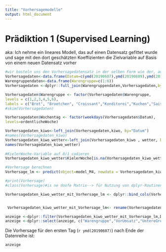 ```yaml
---
title: "Vorhersagemodelle"
output: html_document
---
```


# Prädiktion 1 (Supervised Learning)

aka: Ich nehme ein lineares Modell, das auf einen Datensatz gefittet wurde und sage mit den dort geschätzten Koeffizienten die Zielvariable auf Basis von einem neuen Datensatz vorher

```r

#wir basteln uns den Vorhersagedatensatz in der selben Form wie der, auf dem das Modell gefittet wurde
Vorhersagedaten<-data.frame(Datum=c(ymd(20190607),ymd(20190609),ymd(20190109)))#hier für drei Tage
Warengruppendaten<-data.frame(Warengruppe=c(1:6))
Vorhersagedaten <-dplyr::full_join(Warengruppendaten,Vorhersagedaten,by = character())

Vorhersagedaten$Warengruppe <- factor(Vorhersagedaten$Warengruppe,
levels = c(1,2,3,4,5,6),
labels = c("Brot", "Broetchen", "Croissant","Konditorei","Kuchen","Saisonbrote"))
#skim(Vorhersagedaten)

Vorhersagedaten$Wochentag <- factor(weekdays(Vorhersagedaten$Datum),
levels=ordentlicheWoche)

Vorhersagedaten_kiwo<-left_join(Vorhersagedaten,kiwo, by="Datum")
#names(Vorhersagedaten_kiwo)
Vorhersagedaten_kiwo_wetter<-left_join(Vorhersagedaten_kiwo , wetter, by="Datum")
names(Vorhersagedaten_kiwo_wetter)
  
#KielerWoche-Variable auf 0/1 codieren
Vorhersagedaten_kiwo_wetter$KielerWoche[is.na(Vorhersagedaten_kiwo_wetter$KielerWoche)] <- 0

#Vorhersage berechnen
Vorhersage_lm <- predict(object=model_M4, newdata = Vorhersagedaten_kiwo_wetter, type = "response", interval = "confidence", na.action = na.exclude)

#print(Vorhersage)
#class(Vorhersage)#is ne doofe Matrix--> für Nutzung von dplyr-Routinen as.data.frame()

Vorhersagedaten_kiwo_wetter_mit_Vorhersage_lm <- dplyr::bind_cols(Vorhersagedaten_kiwo_wetter, as.data.frame(Vorhersage_lm)) #in dieser Datei sind "fit" die Umsatz-Prädiktionen für die jeweiligen Datenpunkte, lwr und upr sind die Grenzen der Konfidenzintervalle


 Vorhersagedaten_kiwo_wetter_mit_Vorhersage_lm<- rename(Vorhersagedaten_kiwo_wetter_mit_Vorhersage_lm,VorUmsatz = fit,UntereGrenzeKonfInt=lwr,ObereGrenzeKonfInt=upr)

anzeige <-dplyr::filter(Vorhersagedaten_kiwo_wetter_mit_Vorhersage_lm,Datum==ymd(20190607))
anzeige <-dplyr::select(anzeige, c("Warengruppe","VorUmsatz","UntereGrenzeKonfInt","ObereGrenzeKonfInt"))


```


Die Vorhersage für den ersten Tag (`r ymd(20190607)`) nach Ende der Datenreihe ist:

```r
anzeige
```


